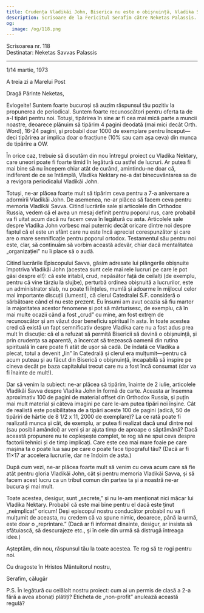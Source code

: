 ```yaml
---
title: Crudența Vladikăi John, Biserica nu este o obișnuință, Vladika Savva
description: Scrisoare de la Fericitul Serafim către Neketas Palassis.
og:
  image: /og/118.png
---
```


<div style={{textAlign:'right', fontFamily:'monospace'}}>Scrisoarea nr. 118</div>
<div style={{textAlign:'left', fontFamily:'monospace'}}>Destinatar: Neketas Savvas Palassis</div>

---

1/14 martie, 1973

A treia zi a Marelui Post

Dragă Părinte Neketas,

Evlogeite! Suntem foarte bucuroși să auzim răspunsul tău pozitiv la propunerea de periodical. Suntem foarte recunoscători pentru oferta ta de a-l tipări pentru noi. Totuși, tipărirea în sine ar fi cea mai mică parte a muncii noastre, deoarece plănuim să tipărim 4 pagini deodată (mai mici decât Orth. Word), 16-24 pagini, și probabil doar 1000 de exemplare pentru început—deci tipărirea ar implica doar o fracțiune (10% sau cam așa ceva) din munca de tipărire a OW.

În orice caz, trebuie să discutăm din nou întregul proiect cu Vladika Nektary, care uneori poate fi foarte timid în legătură cu astfel de lucruri. Ar putea fi mai bine să nu începem chiar atât de curând, amintindu-ne doar că, indiferent de ce se întâmplă, Vladika Nektary ne-a dat binecuvântarea sa de a revigora periodicalul Vladikăi John.

Totuși, ne-ar plăcea foarte mult să tipărim ceva pentru a 7-a aniversare a adormirii Vladikăi John. De asemenea, ne-ar plăcea să facem ceva pentru memoria Vladikăi Savva. Citind lucrările sale și articolele din Orthodox Russia, vedem că el avea un mesaj definit pentru poporul rus, care probabil va fi uitat acum dacă nu facem ceva în legătură cu asta. Articolele sale despre Vladika John vorbesc mai puternic decât oricare dintre noi despre faptul că el este un sfânt care nu este încă apreciat corespunzător și care are o mare semnificație pentru poporul ortodox. Testamentul său pentru noi este, clar, să continuăm să vorbim această adevăr, chiar dacă mentalitatea „organizației” nu îi place să o audă.

Citind lucrările Episcopului Savva, găsim adresate lui plângerile obișnuite împotriva Vladikăi John (acestea sunt cele mai rele lucruri pe care le pot găsi despre el!): că este iritabil, crud, nepăsător față de ceilalți (de exemplu, pentru că vine târziu la slujbe), perturbă ordinea obișnuită a lucrurilor, este un administrator slab, nu poate fi înțeles, mumlă și adoarme în mijlocul celor mai importante discuții (lumesti), că clerul Catedralei S.F. consideră o sărbătoare când el nu este prezent. Eu însumi am avut ocazia să fiu martor la majoritatea acestor fenomene și pot să mărturisesc, de exemplu, că în mai multe ocazii când a fost „crud” cu mine, am fost extrem de recunoscător și am văzut doar beneficiu spiritual în asta. În toate acestea cred că există un fapt semnificativ despre Vladika care nu a fost adus prea mult în discuție: că el a refuzat să permită Bisericii să devină o obișnuință, și prin crudența sa aparentă, a încercat să trezească oamenii din rutina spirituală în care poate fi atât de ușor să cadă. De îndată ce Vladika a plecat, totul a devenit „lin” în Catedrală și clerul era mulțumit—pentru că acum puteau și au făcut din Biserică o obișnuință, incapabilă să inspire pe cineva decât pe baza capitalului trecut care nu a fost încă consumat (dar va fi înainte de mult!).

Dar să venim la subiect: ne-ar plăcea să tipărim, înainte de 2 iulie, articolele Vladikăi Savva despre Vladika John în formă de carte. Aceasta ar însemna aproximativ 100 de pagini de material offset din Orthodox Russia, și puțin mai mult material și câteva imagini pe care le-am putea tipări noi înșine. Cât de realistă este posibilitatea de a tipări aceste 100 de pagini (adică, 50 de tipăriri de hârtie de 8 1/2 x 11, 2000 de exemplare)? La ce rată poate fi realizată munca și cât, de exemplu, ar putea fi realizat dacă unul dintre noi (sau posibil amândoi) ar veni și ar ajuta timp de aproape o săptămână? Dacă această propunere nu te copleșește complet, te rog să ne spui ceva despre factorii tehnici și de timp implicați. Care este cea mai mare foaie pe care mașina ta o poate lua sau pe care o poate face tipograful tău? (Dacă ar fi 11×17 ar accelera lucrurile, dar ne îndoim de asta.)

După cum vezi, ne-ar plăcea foarte mult să venim cu ceva acum care să fie atât pentru gloria Vladikăi John, cât și pentru memoria Vladikăi Savva, și să facem acest lucru ca un tribut comun din partea ta și a noastră ne-ar bucura și mai mult.

Toate acestea, desigur, sunt „secrete,” și nu le-am menționat nici măcar lui Vladika Nektary. Probabil că este mai bine pentru el dacă este ținut „neimplicat” oricum! Deși episcopul nostru conducător probabil nu va fi mulțumit de aceasta, nu credem că va spune nimic, deoarece, până la urmă, este doar o „reprintare.” (Dacă ar fi informat dinainte, desigur, ar insista să sfătuiască, să descurajeze etc., și în cele din urmă să distrugă întreaga idee.)

Așteptăm, din nou, răspunsul tău la toate acestea. Te rog să te rogi pentru noi.

Cu dragoste în Hristos Mântuitorul nostru,

Serafim, călugăr

P.S. În legătură cu celălalt nostru proiect: cum ai un permis de clasă a 2-a fără a avea abonați plătiți? Eticheta de „non-profit” anulează această regulă?
